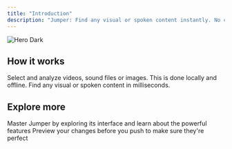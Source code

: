 ```yaml
---
title: "Introduction"
description: "Jumper: Find any visual or spoken content instantly. No clouds. No uploads. All on device."
---
```


<img
  className="hidden dark:block"
  src="/images/hero-dark.png"
  alt="Hero Dark"
/>

## How it works

<Steps>
  <Step title="Analyze media">
    Select and analyze videos, sound files or images. This is done locally and offline.
  </Step>
  <Step title="Search for anything">
    Find any visual or spoken content in milliseconds.
  </Step>
</Steps>

## Explore more

<CardGroup cols={2}>
  <Card title="The Interface" icon="chalkboard-user">
    Master Jumper by exploring its interface and learn about the powerful features
  </Card>
  <Card title="Tutorials" icon="image" href="https://mintlify.com/docs/development">
    Preview your changes before you push to make sure they're perfect
  </Card>
</CardGroup>